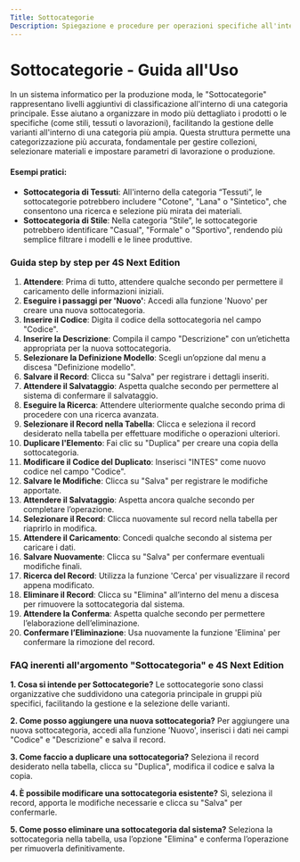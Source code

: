 ```yaml
---
Title: Sottocategorie
Description: Spiegazione e procedure per operazioni specifiche all'interno di una categoria secondaria
---
```


# Sottocategorie - Guida all'Uso

In un sistema informatico per la produzione moda, le "Sottocategorie" rappresentano livelli aggiuntivi di classificazione all'interno di una categoria principale. Esse aiutano a organizzare in modo più dettagliato i prodotti o le specifiche (come stili, tessuti o lavorazioni), facilitando la gestione delle varianti all'interno di una categoria più ampia. Questa struttura permette una categorizzazione più accurata, fondamentale per gestire collezioni, selezionare materiali e impostare parametri di lavorazione o produzione.

#### Esempi pratici:

* **Sottocategoria di Tessuti**: All'interno della categoria “Tessuti”, le sottocategorie potrebbero includere "Cotone", "Lana" o "Sintetico", che consentono una ricerca e selezione più mirata dei materiali.
* **Sottocategoria di Stile**: Nella categoria “Stile”, le sottocategorie potrebbero identificare "Casual", "Formale" o "Sportivo", rendendo più semplice filtrare i modelli e le linee produttive.

### Guida step by step per 4S Next Edition

1. **Attendere**: Prima di tutto, attendere qualche secondo per permettere il caricamento delle informazioni iniziali.
2. **Eseguire i passaggi per 'Nuovo'**: Accedi alla funzione 'Nuovo' per creare una nuova sottocategoria.
3. **Inserire il Codice**: Digita il codice della sottocategoria nel campo "Codice".
4. **Inserire la Descrizione**: Compila il campo "Descrizione" con un’etichetta appropriata per la nuova sottocategoria.
5. **Selezionare la Definizione Modello**: Scegli un’opzione dal menu a discesa "Definizione modello".
6. **Salvare il Record**: Clicca su "Salva" per registrare i dettagli inseriti.
7. **Attendere il Salvataggio**: Aspetta qualche secondo per permettere al sistema di confermare il salvataggio.
8. **Eseguire la Ricerca**: Attendere ulteriormente qualche secondo prima di procedere con una ricerca avanzata.
9. **Selezionare il Record nella Tabella**: Clicca e seleziona il record desiderato nella tabella per effettuare modifiche o operazioni ulteriori.
10. **Duplicare l'Elemento**: Fai clic su "Duplica" per creare una copia della sottocategoria.
11. **Modificare il Codice del Duplicato**: Inserisci "INTES" come nuovo codice nel campo "Codice".
12. **Salvare le Modifiche**: Clicca su "Salva" per registrare le modifiche apportate.
13. **Attendere il Salvataggio**: Aspetta ancora qualche secondo per completare l’operazione.
14. **Selezionare il Record**: Clicca nuovamente sul record nella tabella per riaprirlo in modifica.
15. **Attendere il Caricamento**: Concedi qualche secondo al sistema per caricare i dati.
16. **Salvare Nuovamente**: Clicca su "Salva" per confermare eventuali modifiche finali.
17. **Ricerca del Record**: Utilizza la funzione 'Cerca' per visualizzare il record appena modificato.
18. **Eliminare il Record**: Clicca su "Elimina" all’interno del menu a discesa per rimuovere la sottocategoria dal sistema.
19. **Attendere la Conferma**: Aspetta qualche secondo per permettere l’elaborazione dell’eliminazione.
20. **Confermare l’Eliminazione**: Usa nuovamente la funzione 'Elimina' per confermare la rimozione del record.

### FAQ inerenti all'argomento "**Sottocategoria"** e 4S Next Edition

**1. Cosa si intende per Sottocategorie?**
Le sottocategorie sono classi organizzative che suddividono una categoria principale in gruppi più specifici, facilitando la gestione e la selezione delle varianti.

**2. Come posso aggiungere una nuova sottocategoria?**
Per aggiungere una nuova sottocategoria, accedi alla funzione 'Nuovo', inserisci i dati nei campi "Codice" e "Descrizione" e salva il record.

**3. Come faccio a duplicare una sottocategoria?**
Seleziona il record desiderato nella tabella, clicca su "Duplica", modifica il codice e salva la copia.

**4. È possibile modificare una sottocategoria esistente?**
Sì, seleziona il record, apporta le modifiche necessarie e clicca su "Salva" per confermarle.

**5. Come posso eliminare una sottocategoria dal sistema?**
Seleziona la sottocategoria nella tabella, usa l’opzione "Elimina" e conferma l’operazione per rimuoverla definitivamente.